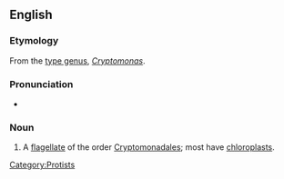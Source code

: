 ==English==


===Etymology===

From the [[type genus]], ''[[Cryptomonas]]''.

===Pronunciation===

*{{IPA|kɹɪptoʊˈmoʊnæd}}

===Noun===
{{en-noun}}
{{wikipedia}}

#A [[flagellate]] of the order [[Cryptomonadales]]; most have [[chloroplast]]s.

[[Category:Protists]]